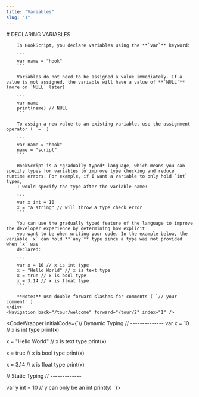 ```yaml
---
title: "Variables"
slug: "1"
---
```



<InstructionsWrapper>
	<div className="instructions-main">
		# DECLARING VARIABLES

		In HookScript, you declare variables using the **`var`** keyword:

		```
		var name = "hook"
		```

		Variables do not need to be assigned a value immediately. If a value is not assigned, the variable will have a value of **`NULL`** (more on `NULL` later)

		```
		var name
		print(name) // NULL
		```
		
		To assign a new value to an existing variable, use the assignment operator ( `=` )
		
		```
		var name = "hook"
		name = "script"
		```

		HookScript is a *gradually typed* language, which means you can specify types for variables to improve type checking and reduce runtime errors. For example, if I want a variable to only hold `int` types,
		I would specify the type after the variable name:

		```
		var x int = 10
		x = "a string" // will throw a type check error
		```

		You can use the gradually typed feature of the language to improve the developer experience by determining how explicit
		you want to be when writing your code. In the example below, the variable `x` can hold **`any`** type since a type was not provided when `x` was
		declared:

		```
		var x = 10 // x is int type
		x = "Hello World" // x is text type
		x = true // x is bool type
		x = 3.14 // x is float type
		```

		**Note:** use double forward slashes for comments ( `// your comment` )
	</div>
	<Navigation back="/tour/welcome" forward="/tour/2" index="1" />
</InstructionsWrapper>

<CodeWrapper initialCode={`// Dynamic Typing
// --------------
var x = 10 // x is int type
print(x)

x = "Hello World" // x is text type
print(x)

x = true // x is bool type
print(x)

x = 3.14 // x is float type
print(x)

// Static Typing
// -------------

var y int = 10 // y can only be an int
print(y)
`}>
</CodeWrapper>